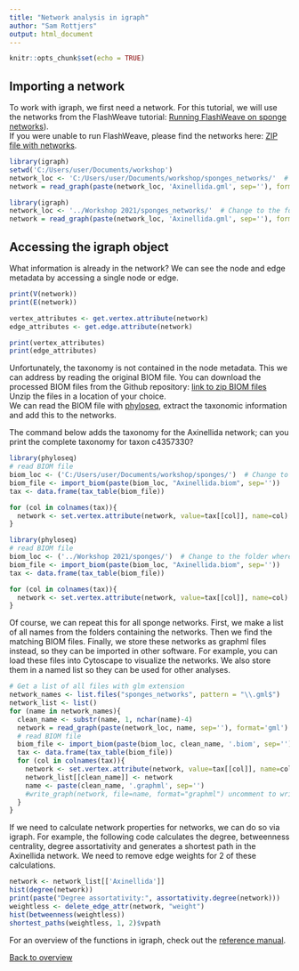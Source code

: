 ```yaml
---
title: "Network analysis in igraph"
author: "Sam Rottjers"
output: html_document
---
```


```r
knitr::opts_chunk$set(echo = TRUE)
```

## Importing a network

To work with igraph, we first need a network. For this tutorial, we will use the networks from the FlashWeave tutorial: [Running FlashWeave on sponge networks](https://ramellose.github.io/networktutorials/running_flashweave.html)).   
If you were unable to run FlashWeave, please find the networks here: [ZIP file with networks](https://github.com/ramellose/networktutorials/blob/master/Workshop%202021/sponges_networks.zip). 

```r
library(igraph)
setwd('C:/Users/user/Documents/workshop')
network_loc <- 'C:/Users/user/Documents/workshop/sponges_networks/'  # Change to the folder where you downloaded the files
network = read_graph(paste(network_loc, 'Axinellida.gml', sep=''), format='gml')
```
```r
library(igraph)
network_loc <- '../Workshop 2021/sponges_networks/'  # Change to the folder where you downloaded the files
network = read_graph(paste(network_loc, 'Axinellida.gml', sep=''), format='gml')
```

## Accessing the igraph object

What information is already in the network? We can see the node and edge metadata by accessing a single node or edge. 

```r
print(V(network))
print(E(network))

vertex_attributes <- get.vertex.attribute(network)
edge_attributes <- get.edge.attribute(network)

print(vertex_attributes) 
print(edge_attributes) 

```

Unfortunately, the taxonomy is not contained in the node metadata. This we can address by reading the original BIOM file. You can download the processed BIOM files from the Github repository:
[link to zip BIOM files](https://github.com/ramellose/networktutorials/blob/master/Workshop%202021/sponges.zip) Unzip the files in a location of your choice.   
We can read the BIOM file with [phyloseq](https://joey711.github.io/phyloseq/), extract the taxonomic information and add this to the networks. 

The command below adds the taxonomy for the Axinellida network; can you print the complete taxonomy for taxon c4357330?  

```r
library(phyloseq)
# read BIOM file 
biom_loc <- ('C:/Users/user/Documents/workshop/sponges/')  # Change to the folder where you downloaded the files
biom_file <- import_biom(paste(biom_loc, "Axinellida.biom", sep=''))
tax <- data.frame(tax_table(biom_file))

for (col in colnames(tax)){
  network <- set.vertex.attribute(network, value=tax[[col]], name=col)
}

```
```r
library(phyloseq)
# read BIOM file 
biom_loc <- ('../Workshop 2021/sponges/')  # Change to the folder where you downloaded the files
biom_file <- import_biom(paste(biom_loc, "Axinellida.biom", sep=''))
tax <- data.frame(tax_table(biom_file))

for (col in colnames(tax)){
  network <- set.vertex.attribute(network, value=tax[[col]], name=col)
}

```

Of course, we can repeat this for all sponge networks. First, we make a list of all names from the folders containing the networks. Then we find the matching BIOM files. Finally, we store these networks as graphml files instead, so they can be imported in other software. For example, you can load these files into Cytoscape to visualize the networks. We also store them in a named list so they can be used for other analyses. 

```r
# Get a list of all files with glm extension
network_names <- list.files("sponges_networks", pattern = "\\.gml$")
network_list <- list()
for (name in network_names){
  clean_name <- substr(name, 1, nchar(name)-4)
  network = read_graph(paste(network_loc, name, sep=''), format='gml')
  # read BIOM file
  biom_file <- import_biom(paste(biom_loc, clean_name, '.biom', sep=''))
  tax <- data.frame(tax_table(biom_file))
  for (col in colnames(tax)){
    network <- set.vertex.attribute(network, value=tax[[col]], name=col)
    network_list[[clean_name]] <- network
    name <- paste(clean_name, '.graphml', sep='')
    #write_graph(network, file=name, format="graphml") uncomment to write graphml file
  }
}

```

If we need to calculate network properties for networks, we can do so via igraph. For example, the following code calculates the degree, betweenness centrality, degree assortativity and generates a shortest path in the Axinellida network. We need to remove edge weights for 2 of these calculations. 

```r
network <- network_list[['Axinellida']]
hist(degree(network))
print(paste("Degree assortativity:", assortativity.degree(network)))
weightless <- delete_edge_attr(network, "weight")
hist(betweenness(weightless))
shortest_paths(weightless, 1, 2)$vpath

```

For an overview of the functions in igraph, check out the [reference manual](https://igraph.org/r/doc/). 

[Back to overview](https://ramellose.github.io/networktutorials/overview_workshop.html)